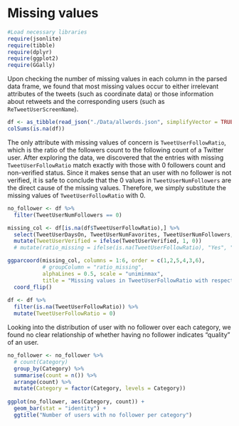 # Missing values

```r
#Load necessary libraries
require(jsonlite)
require(tibble)
require(dplyr)
require(ggplot2)
require(GGally)
```

Upon checking the number of missing values in each column in the parsed data frame, we found that most missing values occur to either irrelevant attributes of the tweets (such as coordinate data) or those information about retweets and the corresponding users (such as `ReTweetUserScreenName`).

```r
df <- as_tibble(read_json("./Data/allwords.json", simplifyVector = TRUE))
colSums(is.na(df))
```

The only attribute with missing values of concern is `TweetUserFollowRatio`, which is the ratio of the followers count to the following count of a Twitter user. After exploring the data, we discovered that the entries with missing `TweetUserFollowRatio` match exactly with those with 0 followers count and non-verified status. Since it makes sense that an user with no follower is not verified, it is safe to conclude that the 0 values in `TweetUserNumFollowers` are the direct cause of the missing values. Therefore, we simply substitute the missing values of `TweetUserFollowRatio` with 0.

```r
no_follower <- df %>% 
  filter(TweetUserNumFollowers == 0)

missing_col <- df[is.na(df$TweetUserFollowRatio),] %>%
  select(TweetUserDaysOn, TweetUserNumFavorites, TweetUserNumFollowers, TweetUserNumFollowing, TweetUserNumTweets, TweetUserVerified) %>% 
  mutate(TweetUserVerified = ifelse(TweetUserVerified, 1, 0))
  # mutate(ratio_missing = ifelse(is.na(TweetUserFollowRatio), "Yes", "No"))

ggparcoord(missing_col, columns = 1:6, order = c(1,2,5,4,3,6),
           # groupColumn = "ratio_missing", 
           alphaLines = 0.5, scale = "uniminmax",
           title = "Missing values in TweetUserFollowRatio with respect to other user-related variables") +
  coord_flip()
  
df <- df %>%
  filter(is.na(TweetUserFollowRatio)) %>%
  mutate(TweetUserFollowRatio = 0)
```

Looking into the distribution of user with no follower over each category, we found no clear relationship of whether having no follower indicates "quality" of an user.

```r
no_follower <- no_follower %>% 
  # count(Category)
  group_by(Category) %>%
  summarise(count = n()) %>%
  arrange(count) %>%
  mutate(Category = factor(Category, levels = Category))
  
ggplot(no_follower, aes(Category, count)) +
  geom_bar(stat = "identity") +
  ggtitle("Number of users with no follower per category")
```
